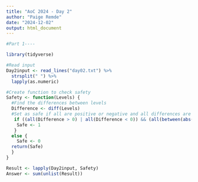 ```yaml
---
title: "AoC 2024 - Day 2"
author: "Paige Remde"
date: "2024-12-02"
output: html_document
---
```


```r

#Part 1----

library(tidyverse)

#Read input
Day2input <- read_lines("day02.txt") %>%
  strsplit(" ") %>%
  lapply(as.numeric)

#Create function to check safety
Safety <- function(Levels) {
  #Find the differences between levels
  Difference <- diff(Levels)
  #Set as safe if all are positive or negative and all differences are between 1 and 3
   if ((all(Difference > 0) | all(Difference < 0)) && (all(between(abs(Difference), 1,3)))){
    Safe <- 1
   } 
  else {
    Safe <- 0
  return(Safe)
  }
}

Result <- lapply(Day2input, Safety)
Answer <- sum(unlist(Result))

```
